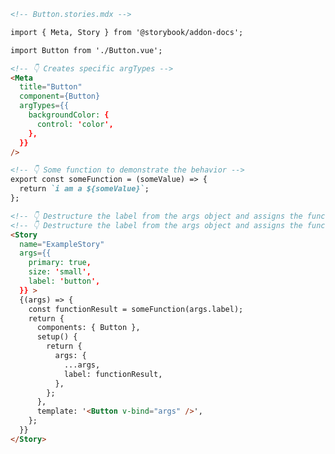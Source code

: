 ```md
<!-- Button.stories.mdx -->

import { Meta, Story } from '@storybook/addon-docs';

import Button from './Button.vue';

<!-- 👇 Creates specific argTypes -->
<Meta
  title="Button"
  component={Button}
  argTypes={{
    backgroundColor: {
      control: 'color',
    },
  }}
/>

<!-- 👇 Some function to demonstrate the behavior -->
export const someFunction = (someValue) => {
  return `i am a ${someValue}`;
};

<!-- 👇 Destructure the label from the args object and assigns the function result to a variable and pass it as a prop into the component -->
<!-- 👇 Destructure the label from the args object and assigns the function result to a variable and pass it as a prop into the component -->
<Story
  name="ExampleStory"
  args={{
    primary: true,
    size: 'small',
    label: 'button',
  }} >
  {(args) => {
    const functionResult = someFunction(args.label);
    return {
      components: { Button },
      setup() {
        return {
          args: {
            ...args,
            label: functionResult,
          },
        };
      },
      template: '<Button v-bind="args" />',
    };
  }}
</Story>
```